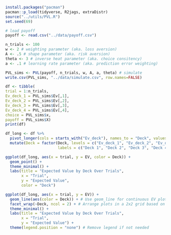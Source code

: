 ```r
install.packages("pacman")
pacman::p_load(tidyverse, R2jags, extraDistr)
source("../utils/PVL.R")
set.seed(69)
```

```r
# load payoff
payoff <- read.csv("../data/payoff.csv")
```

```r
n_trials <- 100
w <- 2 # weighting parameter (aka. loss aversion)
A <- .5 # shape parameter (aka. risk aversion)
theta <- 3 # inverse heat parameter (aka. choice consitency)
a <- .1 # learning rate parameter (aka. prediction error weighting)

PVL_sims <- PVL(payoff, n_trials, w, A, a, theta) # simulate
write.csv(PVL_sims, "../data/simulate.csv", row.names=FALSE)
```

```r
df <- tibble(
trial = 1:n_trials,
Ev_deck_1 = PVL_sims$Ev[,1],
Ev_deck_2 = PVL_sims$Ev[,2],
Ev_deck_3 = PVL_sims$Ev[,3],
Ev_deck_4 = PVL_sims$Ev[,4],
choice = PVL_sims$x,
payoff = PVL_sims$X)
print(df)
```


```r
df_long <- df %>%
  pivot_longer(cols = starts_with("Ev_deck"), names_to = "Deck", values_to = "EV") %>%
  mutate(Deck = factor(Deck, levels = c("Ev_deck_1", "Ev_deck_2", "Ev_deck_3", "Ev_deck_4"),
                       labels = c("Deck 1", "Deck 2", "Deck 3", "Deck 4")))
```


```r
ggplot(df_long, aes(x = trial, y = EV, color = Deck)) +
  geom_point() +
  theme_minimal() +
  labs(title = "Expected Value by Deck Over Trials",
       x = "Trial",
       y = "Expected Value",
       color = "Deck")

```



```r
ggplot(df_long, aes(x = trial, y = EV)) +
  geom_line(aes(color = Deck)) + # Use geom_line for continuous EV plot
  facet_wrap(~Deck, ncol = 2) + # Arrange plots in a 2x2 grid based on Deck
  theme_minimal() +
  labs(title = "Expected Value by Deck Over Trials",
       x = "Trial",
       y = "Expected Value") +
  theme(legend.position = "none") # Remove legend if not needed

```

